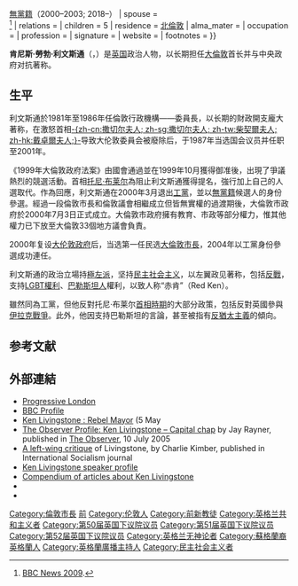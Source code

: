 {{noteTA
|G1= PoliticiansUK
|G2=UK Government
|G3=PP
|G4=地名
|G5=IT
|T = zh-hans:肯·利文斯通; zh-tw:肯·李文斯頓; zh-hk:簡·利文斯通;
|1 = zh-hans:肯·利文斯通; zh-tw:肯·李文斯頓; zh-hk:簡·利文斯通;
|2 = zh-hans:肯尼思; zh-tw:肯尼斯; zh-hk:簡尼夫;
|3 = zh-hans:罗伯特; zh-tw:勞勃; zh-hk:羅拔;
|4 = zh-hans:利文斯通; zh-tw:李文斯頓; zh-hk:利文斯通;
|5 = zh-hans:约翰逊; zh-hk:莊遜; zh-tw:強森;
|6 = zh-hans:赤肯; zh-tw:赤肯; zh-hk:赤簡;
}}
{{Infobox officeholder
|birth_name=Kenneth Robert Livingstone
| image = Ken Livingstone.jpg
| caption = 李文斯頓（2008年[[世界經濟論壇|世界經濟論壇]]年會）
| office = 第1任[[倫敦市長_(大倫敦)|大倫敦市長]]
| term_start = 2000年5月4日
| term_end = 2008年5月4日
| deputy = {{tsl|en|Nicky Gavron|妮基·葛兰}}<small>（2000-2003；2004-2008）</small><br>{{tsl|en|Jenny Jones, Baroness Jones of Moulsecoomb|珍妮·瓊斯}}<small>（2003-2004）</small>
| predecessor = {{tsl|en|Greater London Authority Act 1999|1999年大伦敦机构法案|新職銜}}
| successor = [[鲍里斯·约翰逊|鲍里斯·约翰逊]]
| office3 = {{tsl|en|Greater London Council|大倫敦委員會|大倫敦委員會委員長}}
| term_start3 = 1981年5月17日
| term_end3 = 1986年4月1日
| predecessor3 = {{tsl|en|Horace Cutler|賀瑞斯·卡特勒|-{zh-hans:霍勒斯·卡特勒; zh-tw:賀瑞斯·卡特勒;}-}}
| successor3 = {{tsl|en|Local Government Act 1985|1985年地方政府法案|職銜廢除}}
| office4 = {{tsl|en|Member of parliament|議會成員}}<br>{{tsl|en|Brent East (UK Parliament constituency)|東布倫特 (英國國會選區)|東部倫特}}選區
| majority4 = 23,748（45.0%）
| term_start4 = 1987年6月1日
| term_end4 = 2001年6月7日
| predecessor4 = {{tsl|en|Reg Freeson|雷格·佛利森|雷格·-{zh-hans:弗里森; zh-tw:佛里森;}-}}
| successor4 = {{tsl|en|Paul Daisley|保羅·戴斯利}}
| birth_date = {{Birth date and age|1945|06|17|df=yes}}
| birth_place =  [[英国|英国]][[伦敦|伦敦]]
| death_date =
| death_place =
| nationality = 英國
| party = [[工党_(英国)|工黨]]（1968-2000; 2003-2018）{{→}}[[無黨籍|無黨籍]]（2000–2003; 2018–）
| spouse = {{marriage|-{zh-hans:克里斯汀; zh-tw:克莉絲汀; zh-hk:姬絲婷;}-·查普曼|1973|1982|reason= divorced}}<br>{{marriage|艾玛·比尔|2009}}<ref name="marriage">[[#BBC09|BBC News 2009]].</ref>
| relations =
| children = 5
| residence = [[北倫敦|北倫敦]]
| alma_mater = {{link-en|圖爾斯山學校|Tulse Hill School}}
| occupation =
| profession =
| signature =
| website =
| footnotes =
}}

'''肯尼斯·勞勃·利文斯通'''（{{lang|en|'''Kenneth Robert Livingstone'''}}，{{bd|1945年|6月17日|catIdx=Livingstone, Ken}}）是[[英国|英国]]政治人物，以长期担任[[大倫敦|大倫敦]]首长并与中央政府对抗著称。

== 生平 ==
利文斯通於1981年至1986年任倫敦行政機構——{{Link-en|大倫敦委員會|Greater London Council}}委員長，以长期的財政開支龐大著称，在激怒首相[[玛格丽特·撒切尔|-{zh-cn:撒切尔夫人; zh-sg:撒切尔夫人; zh-tw:柴契爾夫人; zh-hk:戴卓爾夫人;}-]]导致大伦敦委員会被廢除后，于1987年当选国会议员并任职至2001年。

《1999年大倫敦政府法案》由國會通過並在1999年10月獲得御准後，出現了爭議熱烈的競選活動。首相[[托尼·布莱尔|托尼·布莱尔]]為阻止利文斯通獲得提名，強行加上自己的人選取代。作為回應，利文斯通在2000年3月退出[[工党_(英国)|工黨]]，並以[[無黨籍|無黨籍]]候選人的身份參選。經過一段倫敦市長和倫敦議會相繼成立但皆無實權的過渡期後，大倫敦市政府於2000年7月3日正式成立。大倫敦市政府擁有教育、市政等部分權力，惟其他權力已下放至大倫敦33個地方議會負責。

2000年复设[[大伦敦政府|大伦敦政府]]后，当选第一任民选[[大倫敦市長|大倫敦市長]]，2004年以工黨身份參選成功連任。

利文斯通的政治立場持[[極左派|極左派]]，坚持[[民主社会主义|民主社会主义]]，以左翼政见著称，包括[[反戰|反戰]]，支持[[LGBT權利|LGBT權利]]、[[巴勒斯坦人|巴勒斯坦人]]權利，以致人称“赤肯”（Red Ken）。

雖然同為工黨，但他反對托尼·布莱尔[[貝理雅內閣|首相時期]]的大部分政策，包括反對英國參與[[伊拉克戰爭|伊拉克戰爭]]。此外，他因支持巴勒斯坦的言論，甚至被指有[[反猶太主義|反猶太主義]]的傾向。

== 参考文献 ==
{{Reflist}}

== 外部連結 ==
{{wikiquote|Ken Livingstone}}
{{wikisource author|Ken Livingstone}}
{{commons category|Ken Livingstone}}
* [http://www.progressivelondon.org.uk/ Progressive London] {{Wayback|url=http://www.progressivelondon.org.uk/ |date=20170709063404 }}
* [http://news.bbc.co.uk/1/hi/uk_politics/3012347.stm BBC Profile] {{Wayback|url=http://news.bbc.co.uk/1/hi/uk_politics/3012347.stm |date=20170721015616 }}
* [http://news.bbc.co.uk/1/hi/in_depth/uk_politics/2000/london_mayor/736460.stm Ken Livingstone : Rebel Mayor] {{Wayback|url=http://news.bbc.co.uk/1/hi/in_depth/uk_politics/2000/london_mayor/736460.stm |date=20200806230258 }} (5 May
* [http://politics.guardian.co.uk/gla/comment/0,9236,1525296,00.html The Observer Profile: Ken Livingstone – Capital chap] {{Wayback|url=http://politics.guardian.co.uk/gla/comment/0,9236,1525296,00.html |date=20081012103933 }} by Jay Rayner, published in [[The_Observer|The Observer]], 10 July 2005
* [http://www.isj.org.uk/index.php4?id=289&issue=113 A left-wing critique] {{Wayback|url=http://www.isj.org.uk/index.php4?id=289&issue=113 |date=20140709221805 }} of Livingstone, by Charlie Kimber, published in International Socialism journal
*[http://www.londonspeakerbureau.co.uk/ken_livingstone.aspx Ken Livingstone speaker profile] {{Wayback|url=http://www.londonspeakerbureau.co.uk/ken_livingstone.aspx |date=20120325102807 }}
*[http://www.alltheinterweb.co.uk/search.pl?Match=1&Realm=All&Terms=Livingstone Compendium of articles about Ken Livingstone] {{Wayback|url=http://www.alltheinterweb.co.uk/search.pl?Match=1&Realm=All&Terms=Livingstone |date=20210411145050 }}
* {{NPG name|name=Ken Livingstone}}
* {{NRA | id=P39054}}

{{start box}}
{{s-none|新職銜}}
{{s-title|大倫敦市長|2000年—2008年}}
{{s-after|{{Nowrap|[[鲍里斯·约翰逊|鲍里斯·约翰逊]]}} }}
{{end box}}

{{DEFAULTSORT:Livingstone, Ken}}

[[Category:倫敦市長|Category:倫敦市長]]
[[Category:英國工黨黨員|前]]
[[Category:伦敦人|Category:伦敦人]]
[[Category:前新教徒|Category:前新教徒]]
[[Category:英格兰共和主义者|Category:英格兰共和主义者]]
[[Category:第50届英国下议院议员|Category:第50届英国下议院议员]]
[[Category:第51届英国下议院议员|Category:第51届英国下议院议员]]
[[Category:第52届英国下议院议员|Category:第52届英国下议院议员]]
[[Category:英格兰无神论者|Category:英格兰无神论者]]
[[Category:蘇格蘭裔英格蘭人|Category:蘇格蘭裔英格蘭人]]
[[Category:英格蘭廣播主持人|Category:英格蘭廣播主持人]]
[[Category:民主社会主义者|Category:民主社会主义者]]